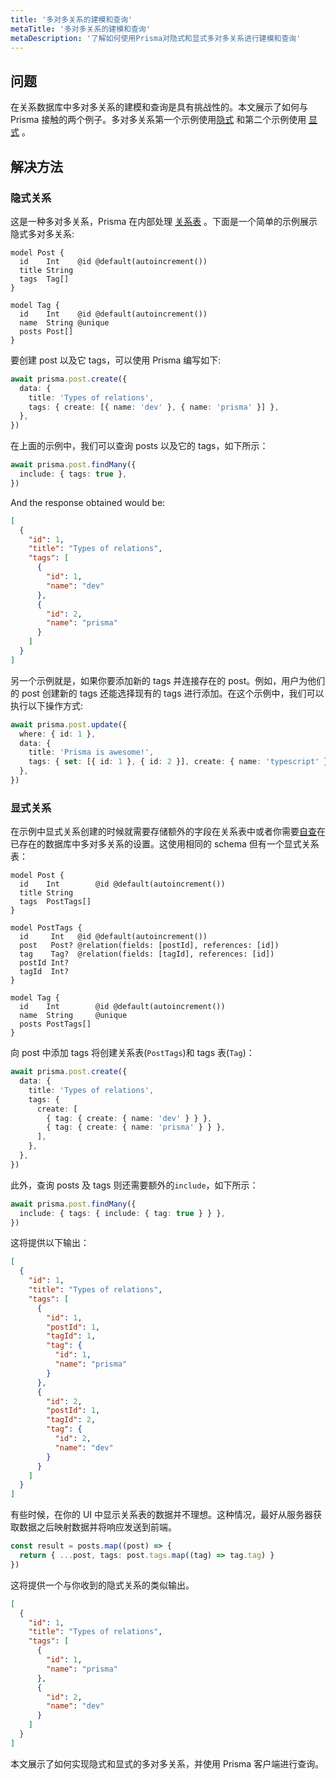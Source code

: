 ```yaml
---
title: '多对多关系的建模和查询'
metaTitle: '多对多关系的建模和查询'
metaDescription: '了解如何使用Prisma对隐式和显式多对多关系进行建模和查询'
---
```


## 问题

在关系数据库中多对多关系的建模和查询是具有挑战性的。本文展示了如何与 Prisma 接触的两个例子。多对多关系第一个示例使用[隐式](../../concepts/components/prisma-schema/relations/many-to-many-relations#implicit-many-to-many-relations) 和第二个示例使用 [显式](../../concepts/components/prisma-schema/relations/many-to-many-relations#explicit-many-to-many-relations) 。

## 解决方法

### 隐式关系

这是一种多对多关系，Prisma 在内部处理 [关系表](../../concepts/components/prisma-schema/relations/many-to-many-relations#relation-tables) 。下面是一个简单的示例展示隐式多对多关系:

```prisma
model Post {
  id    Int    @id @default(autoincrement())
  title String
  tags  Tag[]
}

model Tag {
  id    Int    @id @default(autoincrement())
  name  String @unique
  posts Post[]
}
```

要创建 post 以及它 tags，可以使用 Prisma 编写如下:

```ts
await prisma.post.create({
  data: {
    title: 'Types of relations',
    tags: { create: [{ name: 'dev' }, { name: 'prisma' }] },
  },
})
```

在上面的示例中，我们可以查询 posts 以及它的 tags，如下所示：

```ts
await prisma.post.findMany({
  include: { tags: true },
})
```

And the response obtained would be:

```json
[
  {
    "id": 1,
    "title": "Types of relations",
    "tags": [
      {
        "id": 1,
        "name": "dev"
      },
      {
        "id": 2,
        "name": "prisma"
      }
    ]
  }
]
```

另一个示例就是，如果你要添加新的 tags 并连接存在的 post。例如，用户为他们的 post 创建新的 tags 还能选择现有的 tags 进行添加。在这个示例中，我们可以执行以下操作方式:

```ts
await prisma.post.update({
  where: { id: 1 },
  data: {
    title: 'Prisma is awesome!',
    tags: { set: [{ id: 1 }, { id: 2 }], create: { name: 'typescript' } },
  },
})
```

### 显式关系

在示例中显式关系创建的时候就需要存储额外的字段在关系表中或者你需要[自查](https://www.prisma.io/docs/reference/tools-and-interfaces/introspection)在已存在的数据库中多对多关系的设置。这使用相同的 schema 但有一个显式关系表：

```prisma
model Post {
  id    Int        @id @default(autoincrement())
  title String
  tags  PostTags[]
}

model PostTags {
  id     Int   @id @default(autoincrement())
  post   Post? @relation(fields: [postId], references: [id])
  tag    Tag?  @relation(fields: [tagId], references: [id])
  postId Int?
  tagId  Int?
}

model Tag {
  id    Int        @id @default(autoincrement())
  name  String     @unique
  posts PostTags[]
}
```

向 post 中添加 tags 将创建关系表(`PostTags`)和 tags 表(`Tag`)：

```ts
await prisma.post.create({
  data: {
    title: 'Types of relations',
    tags: {
      create: [
        { tag: { create: { name: 'dev' } } },
        { tag: { create: { name: 'prisma' } } },
      ],
    },
  },
})
```

此外，查询 posts 及 tags 则还需要额外的`include`，如下所示：

```ts
await prisma.post.findMany({
  include: { tags: { include: { tag: true } } },
})
```

这将提供以下输出：

```json
[
  {
    "id": 1,
    "title": "Types of relations",
    "tags": [
      {
        "id": 1,
        "postId": 1,
        "tagId": 1,
        "tag": {
          "id": 1,
          "name": "prisma"
        }
      },
      {
        "id": 2,
        "postId": 1,
        "tagId": 2,
        "tag": {
          "id": 2,
          "name": "dev"
        }
      }
    ]
  }
]
```

有些时候，在你的 UI 中显示关系表的数据并不理想。这种情况，最好从服务器获取数据之后映射数据并将响应发送到前端。

```ts
const result = posts.map((post) => {
  return { ...post, tags: post.tags.map((tag) => tag.tag) }
})
```

这将提供一个与你收到的隐式关系的类似输出。

```json
[
  {
    "id": 1,
    "title": "Types of relations",
    "tags": [
      {
        "id": 1,
        "name": "prisma"
      },
      {
        "id": 2,
        "name": "dev"
      }
    ]
  }
]
```

本文展示了如何实现隐式和显式的多对多关系，并使用 Prisma 客户端进行查询。

